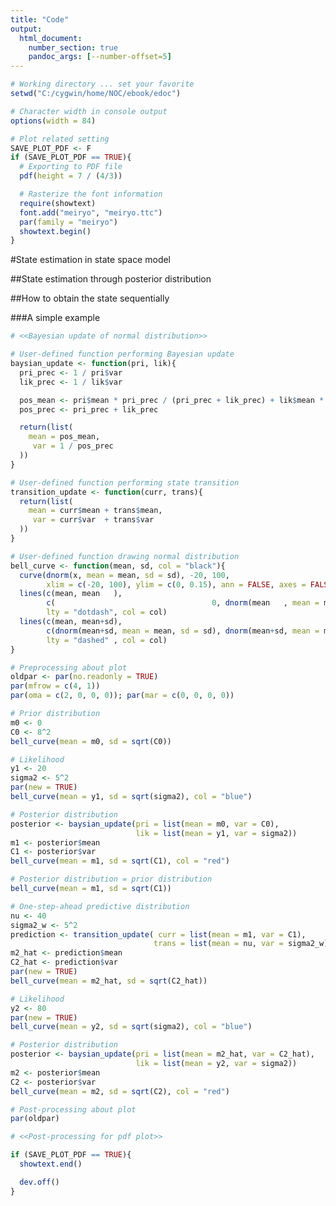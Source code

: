 ```yaml
---
title: "Code"
output:
  html_document:
    number_section: true
    pandoc_args: [--number-offset=5]
---
```



```r
# Working directory ... set your favorite
setwd("C:/cygwin/home/NOC/ebook/edoc")

# Character width in console output
options(width = 84)

# Plot related setting
SAVE_PLOT_PDF <- F
if (SAVE_PLOT_PDF == TRUE){
  # Exporting to PDF file
  pdf(height = 7 / (4/3))

  # Rasterize the font information
  require(showtext)
  font.add("meiryo", "meiryo.ttc")
  par(family = "meiryo")
  showtext.begin()
}
```



#State estimation in state space model

##State estimation through posterior distribution

##How to obtain the state sequentially

###A simple example


```r
# <<Bayesian update of normal distribution>>

# User-defined function performing Bayesian update
baysian_update <- function(pri, lik){
  pri_prec <- 1 / pri$var
  lik_prec <- 1 / lik$var

  pos_mean <- pri$mean * pri_prec / (pri_prec + lik_prec) + lik$mean * lik_prec / (pri_prec + lik_prec)
  pos_prec <- pri_prec + lik_prec

  return(list(
    mean = pos_mean,
     var = 1 / pos_prec
  ))
}

# User-defined function performing state transition
transition_update <- function(curr, trans){
  return(list(
    mean = curr$mean + trans$mean,
     var = curr$var  + trans$var
  ))
}

# User-defined function drawing normal distribution
bell_curve <- function(mean, sd, col = "black"){
  curve(dnorm(x, mean = mean, sd = sd), -20, 100,
        xlim = c(-20, 100), ylim = c(0, 0.15), ann = FALSE, axes = FALSE, col = col)
  lines(c(mean, mean   ),
        c(                                   0, dnorm(mean   , mean = mean, sd = sd)),
        lty = "dotdash", col = col)
  lines(c(mean, mean+sd),
        c(dnorm(mean+sd, mean = mean, sd = sd), dnorm(mean+sd, mean = mean, sd = sd)),
        lty = "dashed" , col = col)
}

# Preprocessing about plot
oldpar <- par(no.readonly = TRUE)
par(mfrow = c(4, 1))
par(oma = c(2, 0, 0, 0)); par(mar = c(0, 0, 0, 0))

# Prior distribution
m0 <- 0
C0 <- 8^2
bell_curve(mean = m0, sd = sqrt(C0))

# Likelihood
y1 <- 20
sigma2 <- 5^2
par(new = TRUE)
bell_curve(mean = y1, sd = sqrt(sigma2), col = "blue")

# Posterior distribution
posterior <- baysian_update(pri = list(mean = m0, var = C0),
                            lik = list(mean = y1, var = sigma2))
m1 <- posterior$mean
C1 <- posterior$var
bell_curve(mean = m1, sd = sqrt(C1), col = "red")

# Posterior distribution = prior distribution
bell_curve(mean = m1, sd = sqrt(C1))

# One-step-ahead predictive distribution
nu <- 40
sigma2_w <- 5^2
prediction <- transition_update( curr = list(mean = m1, var = C1),
                                trans = list(mean = nu, var = sigma2_w))
m2_hat <- prediction$mean
C2_hat <- prediction$var
par(new = TRUE)
bell_curve(mean = m2_hat, sd = sqrt(C2_hat))

# Likelihood
y2 <- 80
par(new = TRUE)
bell_curve(mean = y2, sd = sqrt(sigma2), col = "blue")

# Posterior distribution
posterior <- baysian_update(pri = list(mean = m2_hat, var = C2_hat),
                            lik = list(mean = y2, var = sigma2))
m2 <- posterior$mean
C2 <- posterior$var
bell_curve(mean = m2, sd = sqrt(C2), col = "red")

# Post-processing about plot
par(oldpar)
```





```r
# <<Post-processing for pdf plot>>

if (SAVE_PLOT_PDF == TRUE){
  showtext.end()

  dev.off()
}
```

